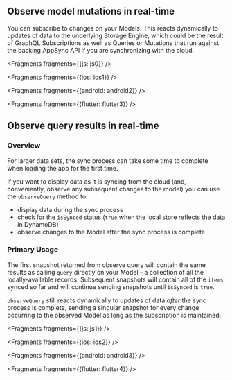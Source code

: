 ## Observe model mutations in real-time

You can subscribe to changes on your Models. This reacts dynamically to updates of data to the underlying Storage Engine, which could be the result of GraphQL Subscriptions as well as Queries or Mutations that run against the backing AppSync API if you are synchronizing with the cloud.


<Fragments fragments={{js: js0}} />


<Fragments fragments={{ios: ios1}} />


<Fragments fragments={{android: android2}} />


<Fragments fragments={{flutter: flutter3}} />

## Observe query results in real-time

### Overview

For larger data sets, the sync process can take some time to complete when loading the app for the first time.

If you want to display data as it is syncing from the cloud (and, conveniently, observe any subsequent changes to the model) you can use the `observeQuery` method to:

- display data during the sync process
- check for the `isSynced` status (`true` when the local store reflects the data in DynamoDB)
- observe changes to the Model after the sync process is complete

### Primary Usage

The first snapshot returned from observe query will contain the same results as calling `query` directly on your Model - a collection of all the locally-available records. Subsequent snapshots will contain all of the `items` synced so far and will continue sending snapshots until `isSynced` is `true`.

`observeQuery` still reacts dynamically to updates of data _after_ the sync process is complete, sending a singular snapshot for every change occurring to the observed Model as long as the subscription is maintained.


<Fragments fragments={{js: js1}} />


<Fragments fragments={{ios: ios2}} />


<Fragments fragments={{android: android3}} />


<Fragments fragments={{flutter: flutter4}} />
